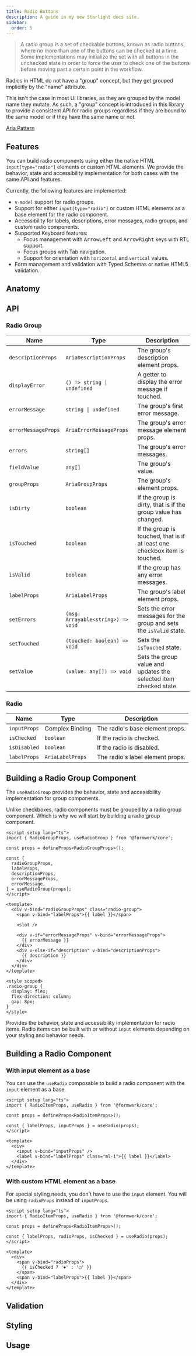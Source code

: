 ```yaml
---
title: Radio Buttons
description: A guide in my new Starlight docs site.
sidebar:
  order: 5
---
```



> A radio group is a set of checkable buttons, known as radio buttons, where no more than one of the buttons can be checked at a time. Some implementations may initialize the set with all buttons in the unchecked state in order to force the user to check one of the buttons before moving past a certain point in the workflow.

Radios in HTML do not have a "group" concept, but they get grouped implicitly by the "name" attribute.

This isn't the case in most UI libraries, as they are grouped by the model name they mutate. As such, a "group" concept is introduced in this library to provide a consistent API for radio groups regardless if they are bound to the same model or if they have the same name or not.

[Aria Pattern](https://www.w3.org/WAI/ARIA/apg/patterns/radio/)

## Features

You can build radio components using either the native HTML `input[type="radio"]` elements or custom HTML elements. We provide the behavior, state and accessibility implementation for both cases with the same API and features.

Currently, the following features are implemented:

- `v-model` support for radio groups.
- Support for either `input[type="radio"]` or custom HTML elements as a base element for the radio component.
- Accessibility for labels, descriptions, error messages, radio groups, and custom radio components.
- Supported Keyboard features:
  - Focus management with <kbd>ArrowLeft</kbd> and <kbd>ArrowRight</kbd> keys with RTL support.
  - Focus groups with Tab navigation.
  - Support for orientation with `horizontal` and `vertical` values.
- Form management and validation with Typed Schemas or native HTML5 validation.

## Anatomy

<AnatomyCanvas>
  <AnatomyRadio />
</AnatomyCanvas>

## API

### Radio Group

| Name                | Type                               | Description                                                                |
| ------------------- | ---------------------------------- | -------------------------------------------------------------------------- |
| `descriptionProps`  | `AriaDescriptionProps`             | The group's description element props.                                     |
| `displayError`      | `() => string \| undefined`        | A getter to display the error message if touched.                          |
| `errorMessage`      | `string \| undefined`              | The group's first error message.                                           |
| `errorMessageProps` | `AriaErrorMessageProps`            | The group's error message element props.                                   |
| `errors`            | `string[]`                         | The group's error messages.                                                |
| `fieldValue`        | `any[]`                            | The group's value.                                                         |
| `groupProps`        | `AriaGroupProps`                   | The group's element props.                                                 |
| `isDirty`           | `boolean`                          | If the group is dirty, that is if the group value has changed.             |
| `isTouched`         | `boolean`                          | If the group is touched, that is if at least one checkbox item is touched. |
| `isValid`           | `boolean`                          | If the group has any error messages.                                       |
| `labelProps`        | `AriaLabelProps`                   | The group's label element props.                                           |
| `setErrors`         | `(msg: Arrayable<string>) => void` | Sets the error messages for the group and sets the `isValid` state.        |
| `setTouched`        | `(touched: boolean) => void`       | Sets the `isTouched` state.                                                |
| `setValue`          | `(value: any[]) => void`           | Sets the group value and updates the selected item checked state.          |

### Radio

| Name         | Type             | Description                      |
| ------------ | ---------------- | -------------------------------- |
| `inputProps` | Complex Binding  | The radio's base element props.  |
| `isChecked`  | `boolean`        | If the radio is checked.         |
| `isDisabled` | `boolean`        | If the radio is disabled.        |
| `labelProps` | `AriaLabelProps` | The radio's label element props. |

## Building a Radio Group Component

The `useRadioGroup` provides the behavior, state and accessibility implementation for group components.

Unlike checkboxes, radio components must be grouped by a radio group component. Which is why we will start by building a radio group component.

```vue
<script setup lang="ts">
import { RadioGroupProps, useRadioGroup } from '@formwerk/core';

const props = defineProps<RadioGroupProps>();

const {
  radioGroupProps,
  labelProps,
  descriptionProps,
  errorMessageProps,
  errorMessage,
} = useRadioGroup(props);
</script>

<template>
  <div v-bind="radioGroupProps" class="radio-group">
    <span v-bind="labelProps">{{ label }}</span>

    <slot />

    <div v-if="errorMessageProps" v-bind="errorMessageProps">
      {{ errorMessage }}
    </div>
    <div v-else-if="description" v-bind="descriptionProps">
      {{ description }}
    </div>
  </div>
</template>

<style scoped>
.radio-group {
  display: flex;
  flex-direction: column;
  gap: 8px;
}
</style>
```

Provides the behavior, state and accessibility implementation for radio items. Radio items can be built with or without `input` elements depending on your styling and behavior needs.

## Building a Radio Component

### With input element as a base

You can use the `useRadio` composable to build a radio component with the `input` element as a base.

```vue
<script setup lang="ts">
import { RadioItemProps, useRadio } from '@formwerk/core';

const props = defineProps<RadioItemProps>();

const { labelProps, inputProps } = useRadio(props);
</script>

<template>
  <div>
    <input v-bind="inputProps" />
    <label v-bind="labelProps" class="ml-1">{{ label }}</label>
  </div>
</template>
```

### With custom HTML element as a base

For special styling needs, you don't have to use the `input` element. You will be using `radioProps` instead of `inputProps`.

```vue
<script setup lang="ts">
import { RadioItemProps, useRadio } from '@formwerk/core';

const props = defineProps<RadioItemProps>();

const { labelProps, radioProps, isChecked } = useRadio(props);
</script>

<template>
  <div>
    <span v-bind="radioProps">
      {{ isChecked ? '⏺' : '◯' }}
    </span>
    <span v-bind="labelProps">{{ label }}</span>
  </div>
</template>
```

## Validation

## Styling

## Usage
